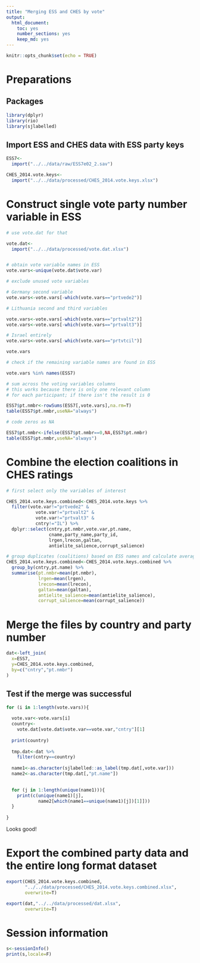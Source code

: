 ```yaml
---
title: "Merging ESS and CHES by vote"
output: 
  html_document: 
    toc: yes
    number_sections: yes
    keep_md: yes
---
```


```r
knitr::opts_chunk$set(echo = TRUE)
```

# Preparations

## Packages

```r
library(dplyr)
library(rio)
library(sjlabelled)
```

## Import ESS and CHES data with ESS party keys

```r
ESS7<-
  import("../../data/raw/ESS7e02_2.sav")

CHES_2014.vote.keys<-
  import("../../data/processed/CHES_2014.vote.keys.xlsx")
```

# Construct single vote party number variable in ESS

```r
# use vote.dat for that

vote.dat<-
  import("../../data/processed/vote.dat.xlsx")


# obtain vote variable names in ESS
vote.vars<-unique(vote.dat$vote.var)

# exclude unused vote variables

# Germany second variable
vote.vars<-vote.vars[-which(vote.vars=="prtvede2")]

# Lithuania second and third variables

vote.vars<-vote.vars[-which(vote.vars=="prtvalt2")]
vote.vars<-vote.vars[-which(vote.vars=="prtvalt3")]

# Israel entirely
vote.vars<-vote.vars[-which(vote.vars=="prtvtcil")]

vote.vars

# check if the remaining variable names are found in ESS

vote.vars %in% names(ESS7)

# sum across the voting variables columns
# this works because there is only one relevant column
# for each participant; if there isn't the result is 0

ESS7$pt.nmbr<-rowSums(ESS7[,vote.vars],na.rm=T)
table(ESS7$pt.nmbr,useNA="always")

# code zeros as NA

ESS7$pt.nmbr<-ifelse(ESS7$pt.nmbr==0,NA,ESS7$pt.nmbr)
table(ESS7$pt.nmbr,useNA="always")
```

# Combine the election coalitions in CHES ratings

```r
# first select only the variables of interest

CHES_2014.vote.keys.combined<-CHES_2014.vote.keys %>%
  filter(vote.var!="prtvede2" & 
           vote.var!="prtvalt2" & 
           vote.var!="prtvalt3" & 
           cntry!="IL") %>%
  dplyr::select(cntry,pt.nmbr,vote.var,pt.name,
                cname,party_name,party_id,
                lrgen,lrecon,galtan,
                antielite_salience,corrupt_salience)

# group duplicates (coalitions) based on ESS names and calculate averages
CHES_2014.vote.keys.combined<-CHES_2014.vote.keys.combined %>%
  group_by(cntry,pt.name) %>%
  summarise(pt.nmbr=mean(pt.nmbr),
            lrgen=mean(lrgen),
            lrecon=mean(lrecon),
            galtan=mean(galtan),
            antielite_salience=mean(antielite_salience),
            corrupt_salience=mean(corrupt_salience))

```

# Merge the files by country and party number

```r
dat<-left_join(
  x=ESS7,
  y=CHES_2014.vote.keys.combined,
  by=c("cntry","pt.nmbr")
)
```



## Test if the merge was successful

```r
for (i in 1:length(vote.vars)){

  vote.var<-vote.vars[i]
  country<-
    vote.dat[vote.dat$vote.var==vote.var,"cntry"][1]
  
  print(country)
  
  tmp.dat<-dat %>%
    filter(cntry==country)
  
  name1<-as.character(sjlabelled::as_label(tmp.dat[,vote.var]))
  name2<-as.character(tmp.dat[,"pt.name"])

  
  for (j in 1:length(unique(name1))){
    print(c(unique(name1)[j],
            name2[which(name1==unique(name1)[j])[1]]))
  }
  
}
```

Looks good!

# Export the combined party data and the entire long format dataset

```r
export(CHES_2014.vote.keys.combined,
       "../../data/processed/CHES_2014.vote.keys.combined.xlsx",
       overwrite=T)

export(dat,"../../data/processed/dat.xlsx",
       overwrite=T)

```

# Session information

```r
s<-sessionInfo()
print(s,locale=F)
```
